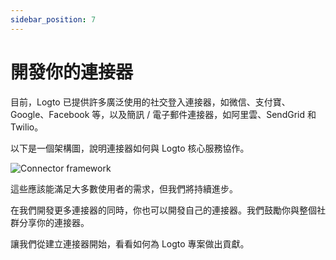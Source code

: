 ```yaml
---
sidebar_position: 7
---
```


# 開發你的連接器

目前，Logto 已提供許多廣泛使用的社交登入連接器，如微信、支付寶、Google、Facebook 等，以及簡訊 / 電子郵件連接器，如阿里雲、SendGrid 和 Twilio。

以下是一個架構圖，說明連接器如何與 Logto 核心服務協作。

<img src="/img/assets/logto-connector-framework.png" alt="Connector framework" />

這些應該能滿足大多數使用者的需求，但我們將持續進步。

在我們開發更多連接器的同時，你也可以開發自己的連接器。我們鼓勵你與整個社群分享你的連接器。

讓我們從建立連接器開始，看看如何為 Logto 專案做出貢獻。
